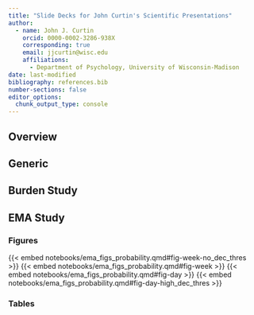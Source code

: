 ```yaml
---
title: "Slide Decks for John Curtin's Scientific Presentations"
author:
  - name: John J. Curtin 
    orcid: 0000-0002-3286-938X
    corresponding: true
    email: jjcurtin@wisc.edu
    affiliations:
      - Department of Psychology, University of Wisconsin-Madison 
date: last-modified
bibliography: references.bib
number-sections: false 
editor_options: 
  chunk_output_type: console
---
```


## Overview 

## Generic


## Burden Study 

## EMA Study 

### Figures

{{< embed notebooks/ema_figs_probability.qmd#fig-week-no_dec_thres >}}
{{< embed notebooks/ema_figs_probability.qmd#fig-week >}}
{{< embed notebooks/ema_figs_probability.qmd#fig-day >}}
{{< embed notebooks/ema_figs_probability.qmd#fig-day-high_dec_thres >}}

### Tables
